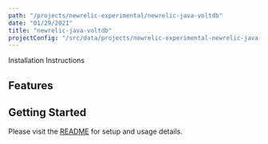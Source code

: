 ```yaml
---
path: "/projects/newrelic-experimental/newrelic-java-voltdb"
date: "01/29/2021"
title: "newrelic-java-voltdb"
projectConfig: "/src/data/projects/newrelic-experimental-newrelic-java-voltdb.json"
---
```


<!-- Imports must occur at the top of the file -->



<Link to="https://github.com/newrelic-experimental/newrelic-java-voltdb">Installation Instructions</Link>

## Features



## Getting Started

Please visit the [README](https://github.com/newrelic-experimental/newrelic-java-voltdb#readme) for setup and usage details.

